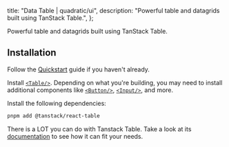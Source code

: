 
  title: "Data Table | quadratic/ui",
  description: "Powerful table and datagrids built using TanStack Table.",
};

<Title>Data Table</Title>
<Description>Powerful table and datagrids built using TanStack Table.</Description>
<ComponentPreview id="dataTable" />

## Installation
<Steps>

<StepTitle>Follow the [Quickstart](/docs/getting-started/guides/quickstart) guide if you haven't already.</StepTitle>

<StepTitle>Install [`<Table/>`](/docs/components/primitives/table#installation). Depending on what you're building, you may need to install additional components like [`<Button/>`](/docs/components/primitives/button#button), [`<Input/>`](/docs/components/primitives/input#installation), and more.</StepTitle>

<StepTitle>Install the following dependencies:</StepTitle>
<StepContent>
```bash
pnpm add @tanstack/react-table
```
</StepContent>

<StepTitle>There is a LOT you can do with Tanstack Table. Take a look at its [documentation](https://tanstack.com/table/latest/docs/introduction) to see how it can fit your needs.</StepTitle>

</Steps>

<Footer previousLabel="Context Menu" previousHref="/docs/components/patterns/context-menu" nextLabel="Date Picker" nextHref="/docs/components/patterns/date-picker" />
